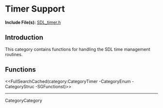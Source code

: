 <!-- #master-page:CategoryTemplate -->
<!-- #master-date:Unknown-Date -->
<!-- format wiki -->
<!-- language en -->

= Timer Support =

'''Include File(s):'''  [http://hg.libsdl.org/SDL/file/default/include/SDL_timer.h SDL_timer.h]


== Introduction ==

This category contains functions for handling the SDL time management routines.

<!-- #Remove this line and the ## below to use this markup if it becomes relevant to this category -->
<!-- #== Enumerations == -->
<!-- #<<FullSearchCached(category:CategoryEnum CategoryTimer -SGEnumerations)>> -->

<!-- #== Structures == -->
<!-- #<<FullSearchCached(category:CategoryStruct CategoryTimer -SGStructures)>> -->

== Functions ==
<<FullSearchCached(category:CategoryTimer -CategoryEnum -CategoryStruc -SGFunctionst)>>

----
CategoryCategory
